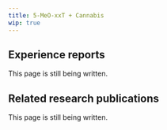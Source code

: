 ---
title: 5-MeO-xxT + Cannabis
wip: true
---

## Experience reports

This page is still being written.

## Related research publications

This page is still being written.

